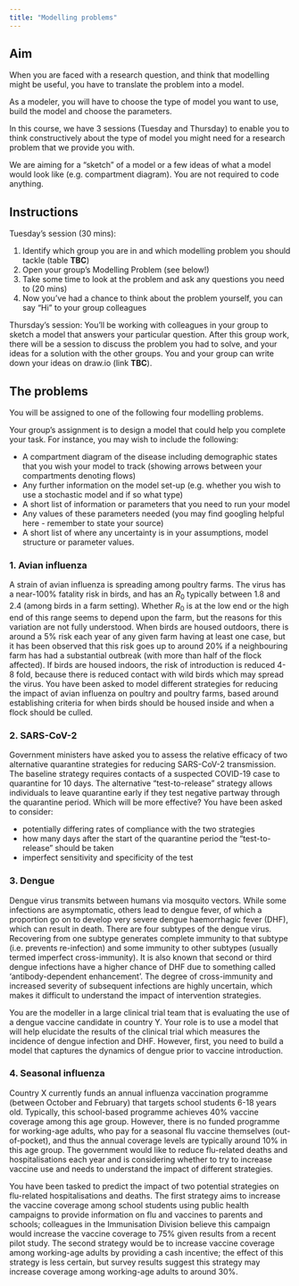 ```yaml
---
title: "Modelling problems"
---
```


## Aim

When you are faced with a research question, and think that modelling might be useful, you have to translate the problem into a model.

As a modeler, you will have to choose the type of model you want to use, build the model and choose the parameters.

In this course, we have 3 sessions (Tuesday and Thursday) to enable you to think constructively about the type of model you might need for a research problem that we provide you with.

We are aiming for a "sketch" of a model or a few ideas of what a model would look like (e.g. compartment diagram). You are not required to code anything.

## Instructions

Tuesday's session (30 mins):

1.  Identify which group you are in and which modelling problem you should tackle (table **TBC**)
2.  Open your group's Modelling Problem (see below!)
3.  Take some time to look at the problem and ask any questions you need to (20 mins)
4.  Now you've had a chance to think about the problem yourself, you can say "Hi" to your group colleagues

Thursday's session: You'll be working with colleagues in your group to sketch a model that answers your particular question. After this group work, there will be a session to discuss the problem you had to solve, and your ideas for a solution with the other groups. You and your group can write down your ideas on draw.io (link **TBC**).

## The problems

You will be assigned to one of the following four modelling problems.

Your group's assignment is to design a model that could help you complete your task. For instance, you may wish to include the following:

-   A compartment diagram of the disease including demographic states that you wish your model to track (showing arrows between your compartments denoting flows)
-   Any further information on the model set-up (e.g. whether you wish to use a stochastic model and if so what type)
-   A short list of information or parameters that you need to run your model
-   Any values of these parameters needed (you may find googling helpful here - remember to state your source)
-   A short list of where any uncertainty is in your assumptions, model structure or parameter values.

### 1. Avian influenza

A strain of avian influenza is spreading among poultry farms. The virus has a near-100% fatality risk in birds, and has an $R_0$ typically between 1.8 and 2.4 (among birds in a farm setting). Whether $R_0$ is at the low end or the high end of this range seems to depend upon the farm, but the reasons for this variation are not fully understood. When birds are housed outdoors, there is around a 5% risk each year of any given farm having at least one case, but it has been observed that this risk goes up to around 20% if a neighbouring farm has had a substantial outbreak (with more than half of the flock affected). If birds are housed indoors, the risk of introduction is reduced 4-8 fold, because there is reduced contact with wild birds which may spread the virus. You have been asked to model different strategies for reducing the impact of avian influenza on poultry and poultry farms, based around establishing criteria for when birds should be housed inside and when a flock should be culled.

### 2. SARS-CoV-2

Government ministers have asked you to assess the relative efficacy of two alternative quarantine strategies for reducing SARS-CoV-2 transmission. The baseline strategy requires contacts of a suspected COVID-19 case to quarantine for 10 days. The alternative "test-to-release" strategy allows individuals to leave quarantine early if they test negative partway through the quarantine period. Which will be more effective? You have been asked to consider:

-   potentially differing rates of compliance with the two strategies
-   how many days after the start of the quarantine period the "test-to-release" should be taken
-   imperfect sensitivity and specificity of the test

### 3. Dengue

Dengue virus transmits between humans via mosquito vectors. While some infections are asymptomatic, others lead to dengue fever, of which a proportion go on to develop very severe dengue haemorrhagic fever (DHF), which can result in death. There are four subtypes of the dengue virus. Recovering from one subtype generates complete immunity to that subtype (i.e. prevents re-infection) and some immunity to other subtypes (usually termed imperfect cross-immunity). It is also known that second or third dengue infections have a higher chance of DHF due to something called 'antibody-dependent enhancement'. The degree of cross-immunity and increased severity of subsequent infections are highly uncertain, which makes it difficult to understand the impact of intervention strategies.

You are the modeller in a large clinical trial team that is evaluating the use of a dengue vaccine candidate in country Y. Your role is to use a model that will help elucidate the results of the clinical trial which measures the incidence of dengue infection and DHF. However, first, you need to build a model that captures the dynamics of dengue prior to vaccine introduction.

### 4. Seasonal influenza

Country X currently funds an annual influenza vaccination programme (between October and February) that targets school students 6-18 years old. Typically, this school-based programme achieves 40% vaccine coverage among this age group. However, there is no funded programme for working-age adults, who pay for a seasonal flu vaccine themselves (out-of-pocket), and thus the annual coverage levels are typically around 10% in this age group. The government would like to reduce flu-related deaths and hospitalisations each year and is considering whether to try to increase vaccine use and needs to understand the impact of different strategies.

You have been tasked to predict the impact of two potential strategies on flu-related hospitalisations and deaths. The first strategy aims to increase the vaccine coverage among school students using public health campaigns to provide information on flu and vaccines to parents and schools; colleagues in the Immunisation Division believe this campaign would increase the vaccine coverage to 75% given results from a recent pilot study. The second strategy would be to increase vaccine coverage among working-age adults by providing a cash incentive; the effect of this strategy is less certain, but survey results suggest this strategy may increase coverage among working-age adults to around 30%.
